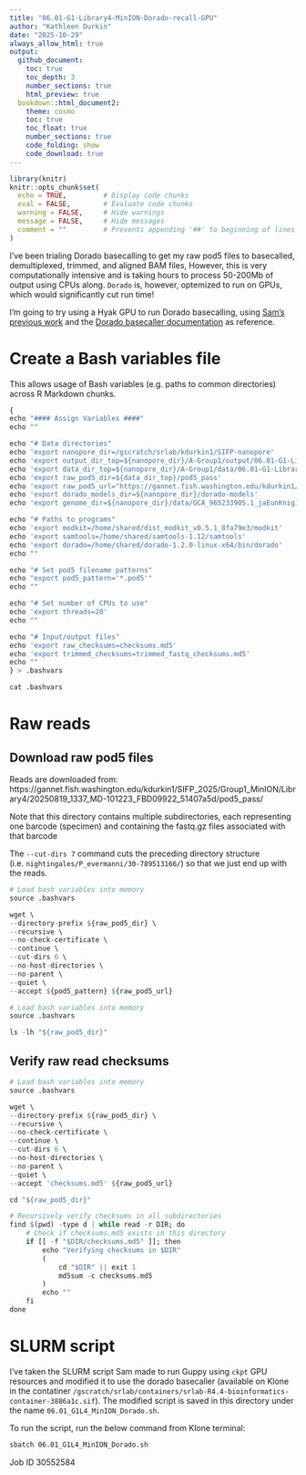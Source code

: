 ```yaml
---
title: "06.01-G1-Library4-MinION-Dorado-recall-GPU"
author: "Kathleen Durkin"
date: "2025-10-29"
always_allow_html: true
output: 
  github_document:
    toc: true
    toc_depth: 3
    number_sections: true
    html_preview: true 
  bookdown::html_document2:
    theme: cosmo
    toc: true
    toc_float: true
    number_sections: true
    code_folding: show
    code_download: true
---
```


```r
library(knitr)
knitr::opts_chunk$set(
  echo = TRUE,         # Display code chunks
  eval = FALSE,        # Evaluate code chunks
  warning = FALSE,     # Hide warnings
  message = FALSE,     # Hide messages
  comment = ""         # Prevents appending '##' to beginning of lines in code output
)
```

I've been trialing Dorado basecalling to get my raw pod5 files to basecalled, demultiplexed, trimmed, and aligned BAM files, However, this is very computationally intensive and is taking hours to process 50-200Mb of output using CPUs along. `Dorado` is, however, optemized to run on GPUs, which would significantly cut run time!

I'm going to try using a Hyak GPU to run Dorado basecalling, using [Sam's previous work](https://robertslab.github.io/sams-notebook/posts/2020/2020-09-04-Data-Wrangling---NanoPore-Fast5-Conversion-to-FastQ-of-C.bairdi-6129_403_26-on-Mox-with-GPU-Node/index.html) and the [Dorado basecaller documentation](https://software-docs.nanoporetech.com/dorado/latest/basecaller/basecall_overview/) as reference. 

# Create a Bash variables file

This allows usage of Bash variables (e.g. paths to common directories) across R Markdown chunks.
```r
{
echo "#### Assign Variables ####"
echo ""

echo "# Data directories"
echo 'export nanopore_dir=/gscratch/srlab/kdurkin1/SIFP-nanopore'
echo 'export output_dir_top=${nanopore_dir}/A-Group1/output/06.01-G1-Library4-MinION-Dorado-recall-GPU'
echo 'export data_dir_top=${nanopore_dir}/A-Group1/data/06.01-G1-Library4-MinION-Dorado-recall-GPU'
echo 'export raw_pod5_dir=${data_dir_top}/pod5_pass'
echo 'export raw_pod5_url="https://gannet.fish.washington.edu/kdurkin1/SIFP_2025/Group1_MinION/Library4/20250819_1337_MD-101223_FBD09922_51407a5d/pod5_pass/"'
echo 'export dorado_models_dir=${nanopore_dir}/dorado-models'
echo 'export genome_dir=${nanopore_dir}/data/GCA_965233905.1_jaEunKnig1.1/'

echo "# Paths to programs"
echo 'export modkit=/home/shared/dist_modkit_v0.5.1_8fa79e3/modkit'
echo 'export samtools=/home/shared/samtools-1.12/samtools'
echo 'export dorado=/home/shared/dorado-1.2.0-linux-x64/bin/dorado'
echo ""

echo "# Set pod5 filename patterns"
echo "export pod5_pattern='*.pod5'"
echo ""

echo "# Set number of CPUs to use"
echo 'export threads=20'
echo ""

echo "# Input/output files"
echo 'export raw_checksums=checksums.md5'
echo 'export trimmed_checksums=trimmed_fastq_checksums.md5'
echo ""
} > .bashvars

cat .bashvars
```

# Raw reads
## Download raw pod5 files

Reads are downloaded from: https://gannet.fish.washington.edu/kdurkin1/SIFP_2025/Group1_MinION/Library4/20250819_1337_MD-101223_FBD09922_51407a5d/pod5_pass/

Note that this directory contains multiple subdirectories, each representing one barcode (specimen) and containing the fastq.gz files associated with that barcode

The `--cut-dirs 7` command cuts the preceding directory structure (i.e. `nightingales/P_evermanni/30-789513166/`) so that we just end up with the reads.

```r
# Load bash variables into memory
source .bashvars

wget \
--directory-prefix ${raw_pod5_dir} \
--recursive \
--no-check-certificate \
--continue \
--cut-dirs 6 \
--no-host-directories \
--no-parent \
--quiet \
--accept ${pod5_pattern} ${raw_pod5_url}
```

```r
# Load bash variables into memory
source .bashvars

ls -lh "${raw_pod5_dir}"
```

## Verify raw read checksums
```r
# Load bash variables into memory
source .bashvars

wget \
--directory-prefix ${raw_pod5_dir} \
--recursive \
--no-check-certificate \
--continue \
--cut-dirs 6 \
--no-host-directories \
--no-parent \
--quiet \
--accept 'checksums.md5' ${raw_pod5_url}

cd "${raw_pod5_dir}"

# Recursively verify checksums in all subdirectories
find $(pwd) -type d | while read -r DIR; do
    # Check if checksums.md5 exists in this directory
    if [[ -f "$DIR/checksums.md5" ]]; then
        echo "Verifying checksums in $DIR"
        (
            cd "$DIR" || exit 1
            md5sum -c checksums.md5
        )
        echo ""
    fi
done
```

# SLURM script

I've taken the SLURM script Sam made to run Guppy using `ckpt` GPU resources and modified it to use the dorado basecaller (available on Klone in the contatiner `/gscratch/srlab/containers/srlab-R4.4-bioinformatics-container-3886a1c.sif`). The modified script is saved in this directory under the name `06.01_G1L4_MinION_Dorado.sh`.

To run the script, run the below command from Klone terminal:
```bash
sbatch 06.01_G1L4_MinION_Dorado.sh
```

Job ID 30552584